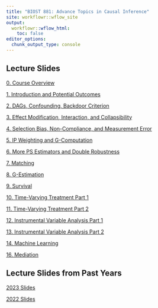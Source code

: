 ```yaml
---
title: "BIOST 881: Advance Topics in Causal Inference"
site: workflowr::wflow_site
output:
  workflowr::wflow_html:
    toc: false
editor_options:
  chunk_output_type: console
---
```

## Lecture Slides

[0. Course Overview](slides_2024/0_course_introduction.html) 

[1. Introduction and Potential Outcomes](slides_2024/1_introduction.html)

[2. DAGs, Confounding, Backdoor Criterion](slides_2024/2_dags_confounding.html)

[3. Effect Modification, Interaction, and Collapsibility](slides_2024/3_effect_modification_interaction.html)

[4. Selection Bias, Non-Compliance, and Measurement Error](slides_2024/4_selection_bias.html)

[5. IP Weighting and G-Computation](slides_2024/5_modeling1.html)

[6. More PS Estimators and Double Robustness](slides_2024/6_propensity_scores.html)

[7. Matching](slides_2024/7_matching.html)

[8. G-Estimation](slides_2024/8_g_estimation.html)

[9. Survival](slides_2024/9_survival.html)

[10. Time-Varying Treatment Part 1](slides_2024/10_time_varying_treatment_pt1.html)

[11. Time-Varying Treatment Part 2](slides_2024/11_time_varying_treatment_pt2.html)

[12. Instrumental Variable Analysis Part 1](slides_2024/12_iva_part1.html)

[13. Instrumental Variable Analysis Part 2](slides_2024/13_iva_part2.html)

[14. Machine Learning](slides_2024/14_ml.html)

[16. Mediation](slides_2024/16_mediation.html)

## Lecture Slides from Past Years

[2023 Slides](slide_index_2023.html)

[2022 Slides](slide_index_2022.html)

